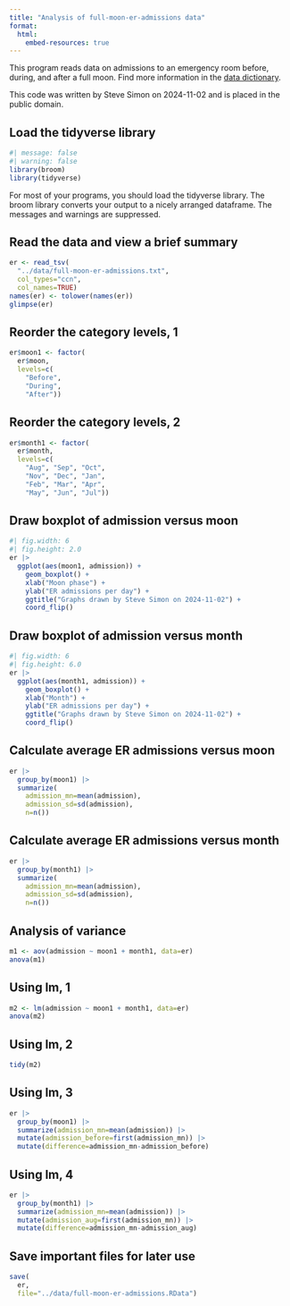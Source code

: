 ```yaml
---
title: "Analysis of full-moon-er-admissions data"
format: 
  html:
    embed-resources: true
---
```


This program reads data on admissions to an emergency room before, during, and after a full moon. Find more information in the [data dictionary][dd].

[dd]: https://github.com/pmean/data/blob/master/files/full-moon-er-admissions.yaml

This code was written by Steve Simon on 2024-11-02 and is placed in the public domain.

## Load the tidyverse library

```r
#| message: false
#| warning: false
library(broom)
library(tidyverse)
```

For most of your programs, you should load the tidyverse library. The broom library converts your output to a nicely arranged dataframe. The messages and warnings are suppressed.

## Read the data and view a brief summary

```r
er <- read_tsv(
  "../data/full-moon-er-admissions.txt",
  col_types="ccn",
  col_names=TRUE)
names(er) <- tolower(names(er))
glimpse(er)
```

## Reorder the category levels, 1

```r
er$moon1 <- factor(
  er$moon,
  levels=c(
    "Before",
    "During",
    "After"))
```

## Reorder the category levels, 2

```r
er$month1 <- factor(
  er$month,
  levels=c(
    "Aug", "Sep", "Oct",
    "Nov", "Dec", "Jan",
    "Feb", "Mar", "Apr",
    "May", "Jun", "Jul"))
```

## Draw boxplot of admission versus moon

```r
#| fig.width: 6
#| fig.height: 2.0
er |>
  ggplot(aes(moon1, admission)) +
    geom_boxplot() +
    xlab("Moon phase") +
    ylab("ER admissions per day") +
    ggtitle("Graphs drawn by Steve Simon on 2024-11-02") +
    coord_flip()
```

## Draw boxplot of admission versus month

```r
#| fig.width: 6
#| fig.height: 6.0
er |>
  ggplot(aes(month1, admission)) +
    geom_boxplot() +
    xlab("Month") +
    ylab("ER admissions per day") +
    ggtitle("Graphs drawn by Steve Simon on 2024-11-02") +
    coord_flip()
```

## Calculate average ER admissions versus moon

```r
er |>
  group_by(moon1) |>
  summarize(
    admission_mn=mean(admission),
    admission_sd=sd(admission),
    n=n())
```

## Calculate average ER admissions versus month

```r
er |>
  group_by(month1) |>
  summarize(
    admission_mn=mean(admission),
    admission_sd=sd(admission),
    n=n())
```

## Analysis of variance

```r
m1 <- aov(admission ~ moon1 + month1, data=er)
anova(m1)
```

## Using lm, 1

```r
m2 <- lm(admission ~ moon1 + month1, data=er)
anova(m2)
```

## Using lm, 2

```r
tidy(m2)
```

## Using lm, 3

```r
er |>
  group_by(moon1) |>
  summarize(admission_mn=mean(admission)) |>
  mutate(admission_before=first(admission_mn)) |>
  mutate(difference=admission_mn-admission_before)
```

## Using lm, 4

```r
er |>
  group_by(month1) |>
  summarize(admission_mn=mean(admission)) |>
  mutate(admission_aug=first(admission_mn)) |>
  mutate(difference=admission_mn-admission_aug)
```

## Save important files for later use

```r
save(
  er,
  file="../data/full-moon-er-admissions.RData")
```